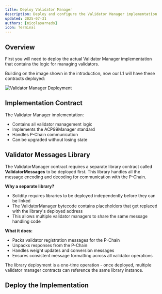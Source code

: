 ```yaml
---
title: Deploy Validator Manager
description: Deploy and configure the Validator Manager implementation contract
updated: 2025-07-31
authors: [nicolasarnedo]
icon: Terminal
---
```



## Overview

First you will need to deploy the actual Validator Manager implementation that contains the logic for managing validators. 

Building on the image shown in the introduction, now our L1 will have these contracts deployed:

![Validator Manager Deployment](/common-images/permissioned-l1s/VMCDeploy2.png)

## Implementation Contract

The Validator Manager implementation:
- Contains all validator management logic
- Implements the ACP99Manager standard
- Handles P-Chain communication
- Can be upgraded without losing state

## Validator Messages Library

The ValidatorManager contract requires a separate library contract called **ValidatorMessages** to be deployed first. This library handles all the message encoding and decoding for communication with the P-Chain.

**Why a separate library?**
- Solidity requires libraries to be deployed independently before they can be linked
- The ValidatorManager bytecode contains placeholders that get replaced with the library's deployed address
- This allows multiple validator managers to share the same message handling code

**What it does:**
- Packs validator registration messages for the P-Chain
- Unpacks responses from the P-Chain 
- Handles weight updates and conversion messages
- Ensures consistent message formatting across all validator operations

<Callout type="info">
The library deployment is a one-time operation - once deployed, multiple validator manager contracts can reference the same library instance.
</Callout>

## Deploy the Implementation

<ToolboxMdxWrapper walletMode="l1">
    <DeployValidatorManager />
</ToolboxMdxWrapper>